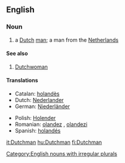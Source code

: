 ==English==
===Noun===
{{en-noun|Dutchmen}}
#a [[Dutch]] [[man]]; a man from the [[Netherlands]]
====See also====
#[[Dutchwoman]]
====Translations====
{{top}}
*Catalan: [[holandès]] {{m}}
*Dutch: [[Nederlander]] {{m}}
*German: [[Niederländer]] {{m}}
{{mid}}
*Polish: [[Holender]] {{m}}
*Romanian: [[olandez]] {{m}}, [[olandezi]] {{m}} {{pl}}
*Spanish: [[holandés]] {{m}}
{{bottom}}

[[Category:English nouns with irregular plurals]]

[[it:Dutchman]]
[[hu:Dutchman]]
[[fi:Dutchman]]
